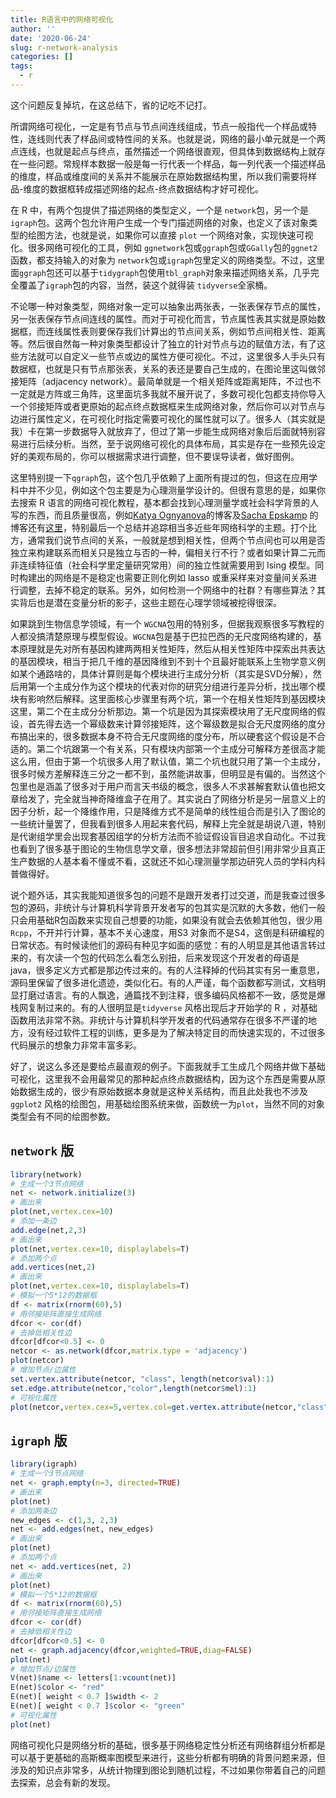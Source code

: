 ```yaml
---
title: R语言中的网络可视化
author: ''
date: '2020-06-24'
slug: r-network-analysis
categories: []
tags:
  - r
---
```


这个问题反复掉坑，在这总结下，省的记吃不记打。

所谓网络可视化，一定是有节点与节点间连线组成，节点一般指代一个样品或特性，连线则代表了样品间或特性间的关系。也就是说，网络的最小单元就是一个两点连线，也就是起点与终点，虽然描述一个网络很直观，但具体到数据结构上就存在一些问题。常规样本数据一般是每一行代表一个样品，每一列代表一个描述样品的维度，样品或维度间的关系并不能展示在原始数据结构里，所以我们需要将样品-维度的数据框转成描述网络的起点-终点数据结构才好可视化。

在 R 中，有两个包提供了描述网络的类型定义，一个是 `network`包，另一个是`igraph`包。这两个包允许用户生成一个专门描述网络的对象，也定义了该对象类型的绘图方法，也就是说，如果你可以直接 `plot` 一个网络对象，实现快速可视化。很多网络可视化的工具，例如 `ggnetwork`包或`ggraph`包或`GGally`包的`ggnet2`函数，都支持输入的对象为 `network`包或`igraph`包里定义的网络类型。不过，这里面`ggraph`包还可以基于`tidygraph`包使用`tbl_graph`对象来描述网络关系，几乎完全覆盖了`igraph`包的内容，当然，装这个就得装 `tidyverse`全家桶。

不论哪一种对象类型，网络对象一定可以抽象出两张表，一张表保存节点的属性，另一张表保存节点间连线的属性。而对于可视化而言，节点属性表其实就是原始数据框，而连线属性表则要保存我们计算出的节点间关系，例如节点间相关性、距离等。然后很自然每一种对象类型都设计了独立的针对节点与边的赋值方法，有了这些方法就可以自定义一些节点或边的属性方便可视化。不过，这里很多人手头只有数据框，也就是只有节点那张表，关系的表还是要自己生成的，在图论里这叫做邻接矩阵（adjacency network）。最简单就是一个相关矩阵或距离矩阵，不过也不一定就是方阵或三角阵，这里面坑多我就不展开说了，多数可视化包都支持你导入一个邻接矩阵或者更原始的起点终点数据框来生成网络对象，然后你可以对节点与边进行属性定义，在可视化时指定需要可视化的属性就可以了。很多人（其实就是我）卡在第一步数据导入就放弃了，但过了第一步能生成网络对象后后面就特别容易进行后续分析。当然，至于说网络可视化的具体布局，其实是存在一些预先设定好的美观布局的，你可以根据需求进行调整，但不要误导读者，做好图例。

这里特别提一下`qgraph`包，这个包几乎依赖了上面所有提过的包，但这在应用学科中并不少见，例如这个包主要是为心理测量学设计的。但很有意思的是，如果你去搜索 R 语言的网络可视化教程，基本都会找到心理测量学或社会科学背景的人写的东西，而且质量很高，例如[Katya Ognyanova](https://kateto.net)的博客及[Sacha Epskamp](http://sachaepskamp.com/) 的博客还有[这里](https://psych-networks.com/)，特别最后一个总结并追踪相当多近些年网络科学的主题。打个比方，通常我们说节点间的关系，一般就是想到相关性，但两个节点间也可以用是否独立来构建联系而相关只是独立与否的一种，偏相关行不行？或者如果计算二元而非连续特征值（社会科学里定量研究常用）间的独立性就需要用到 Ising 模型。同时构建出的网络是不是稳定也需要正则化例如 lasso 或重采样来对变量间关系进行调整，去掉不稳定的联系。另外，如何检测一个网络中的社群？有哪些算法？其实背后也是潜在变量分析的影子，这些主题在心理学领域被挖得很深。

如果跳到生物信息学领域，有一个 `WGCNA`包用的特别多，但据我观察很多写教程的人都没搞清楚原理与模型假设。`WGCNA`包是基于巴拉巴西的无尺度网络构建的，基本原理就是先对所有基因构建两两相关性矩阵，然后从相关性矩阵中探索出共表达的基因模块，相当于把几千维的基因降维到不到十个且最好能联系上生物学意义例如某个通路啥的，具体计算则是每个模块进行主成分分析（其实是SVD分解），然后用第一个主成分作为这个模块的代表对你的研究分组进行差异分析，找出哪个模块有影响然后解释。这里面核心步骤里有两个坑，第一个在相关性矩阵到基因模块这里，第二个在主成分分析那边。第一个坑是因为其探索模块用了无尺度网络的假设，首先得去选一个幂级数来计算邻接矩阵，这个幂级数是拟合无尺度网络的度分布搞出来的，很多数据本身不符合无尺度网络的度分布，所以硬套这个假设是不合适的。第二个坑跟第一个有关系，只有模块内部第一个主成分可解释方差很高才能这么用，但由于第一个坑很多人用了默认值，第二个坑也就只用了第一个主成分，很多时候方差解释连三分之一都不到，虽然能讲故事，但明显是有偏的。当然这个包里也是涵盖了很多对于用户而言天书级的概念，很多人不求甚解套默认值也把文章给发了，完全就当神奇降维盒子在用了。其实说白了网络分析是另一层意义上的因子分析，起一个降维作用，只是降维方式不是简单的线性组合而是引入了图论的一些统计量罢了，但我看到很多人用起来套代码，解释上完全就是胡说八道，特别是代谢组学里会出现套基因组学的分析方法而不验证假设盲目追求自动化。不过我也看到了很多基于图论的生物信息学文章，很多想法非常超前但引用非常少且真正生产数据的人基本看不懂或不看，这就还不如心理测量学那边研究人员的学科内科普做得好。

说个题外话，其实我能知道很多包的问题不是跟开发者打过交道，而是我查过很多包的源码，非统计与计算机科学背景开发者写的包其实是沉默的大多数，他们一般只会用基础R包函数来实现自己想要的功能，如果没有就会去依赖其他包，很少用 `Rcpp`，不开并行计算，基本不关心速度，用S3 对象而不是S4，这倒是科研编程的日常状态。有时候读他们的源码有种见字如面的感觉：有的人明显是其他语言转过来的，有次读一个包的代码怎么看怎么别扭，后来发现这个开发者的母语是 java，很多定义方式都是那边传过来的。有的人注释掉的代码其实有另一重意思，源码里保留了很多进化遗迹，类似化石。有的人严谨，每个函数都写测试，文档明显打磨过语言。有的人飘逸，通篇找不到注释，很多编码风格都不一致，感觉是爆栈网复制过来的。有的人很明显是`tidyverse` 风格出现后才开始学的 R ，对基础函数用法非常不熟。非统计与计算机科学开发者的代码通常存在很多不严谨的地方，没有经过软件工程的训练，更多是为了解决特定目的而快速实现的，不过很多代码展示的想象力非常丰富多彩。

好了，说这么多还是要给点最直观的例子。下面我就手工生成几个网络并做下基础可视化，这里我不会用最常见的那种起点终点数据结构，因为这个东西是需要从原始数据生成的，很少有原始数据本身就是这种关系结构，而且此处我也不涉及 `ggplot2` 风格的绘图包，用基础绘图系统来做，函数统一为`plot`，当然不同的对象类型会有不同的绘图参数。

## `network` 版

```r
library(network)
# 生成一个3节点网络
net <- network.initialize(3)
# 画出来
plot(net,vertex.cex=10)
# 添加一条边
add.edge(net,2,3) 
# 画出来
plot(net,vertex.cex=10, displaylabels=T)
# 添加两个点
add.vertices(net,2)
# 画出来
plot(net,vertex.cex=10, displaylabels=T)
# 模拟一个5*12的数据框
df <- matrix(rnorm(60),5)
# 用邻接矩阵直接生成网络
dfcor <- cor(df)
# 去掉低相关性边
dfcor[dfcor<0.5] <- 0
netcor <- as.network(dfcor,matrix.type = 'adjacency')
plot(netcor)
# 增加节点/边属性
set.vertex.attribute(netcor, "class", length(netcor$val):1)
set.edge.attribute(netcor,"color",length(netcor$mel):1)
# 可视化属性
plot(netcor,vertex.cex=5,vertex.col=get.vertex.attribute(netcor,"class"),edge.col=get.edge.attribute(netcor,'color'))
```

## `igraph` 版

```r
library(igraph)
# 生成一个3节点网络
net <- graph.empty(n=3, directed=TRUE)
# 画出来
plot(net)
# 添加两条边
new_edges <- c(1,3, 2,3)
net <- add.edges(net, new_edges)
# 画出来
plot(net)
# 添加两个点
net <- add.vertices(net, 2)
# 画出来
plot(net)
# 模拟一个5*12的数据框
df <- matrix(rnorm(60),5)
# 用邻接矩阵直接生成网络
dfcor <- cor(df)
# 去掉低相关性边
dfcor[dfcor<0.5] <- 0
net <- graph.adjacency(dfcor,weighted=TRUE,diag=FALSE)
plot(net)
# 增加节点/边属性
V(net)$name <- letters[1:vcount(net)]
E(net)$color <- "red"
E(net)[ weight < 0.7 ]$width <- 2
E(net)[ weight < 0.7 ]$color <- "green"
# 可视化属性
plot(net)
```

网络可视化只是网络分析的基础，很多基于网络稳定性分析还有网络群组分析都是可以基于更基础的高斯概率图模型来进行，这些分析都有明确的背景问题来源，但涉及的知识点非常多，从统计物理到图论到随机过程，不过如果你带着自己的问题去探索，总会有新的发现。